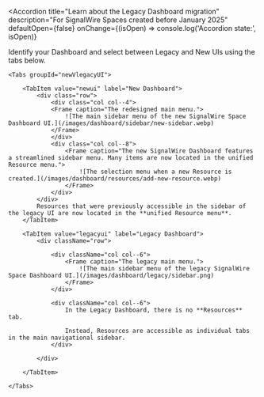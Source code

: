 <Accordion 
  title="Learn about the Legacy Dashboard migration"
  description="For SignalWire Spaces created before January 2025"
  defaultOpen={false}
  onChange={(isOpen) => console.log('Accordion state:', isOpen)}
>

Identify your Dashboard and select between Legacy and New UIs using the tabs below.

    <Tabs groupId="newVlegacyUI">
        
        <TabItem value="newui" label="New Dashboard">
            <div class="row">
                <div class="col col--4">
                <Frame caption="The redesigned main menu.">
                    ![The main sidebar menu of the new SignalWire Space Dashboard UI.](/images/dashboard/sidebar/new-sidebar.webp)
                </Frame>
                </div>
                <div class="col col--8">
                    <Frame caption="The new SignalWire Dashboard features a streamlined sidebar menu. Many items are now located in the unified Resource menu.">
                        ![The selection menu when a new Resource is created.](/images/dashboard/resources/add-new-resource.webp)
                    </Frame>    
                </div>
            </div>
            Resources that were previously accessible in the sidebar of the legacy UI are now located in the **unified Resource menu**.
        </TabItem>
        
        <TabItem value="legacyui" label="Legacy Dashboard">
            <div className="row">
                
                <div className="col col--6">
                    <Frame caption="The legacy main menu.">
                        ![The main sidebar menu of the legacy SignalWire Space Dashboard UI.](/images/dashboard/legacy/sidebar.png)
                    </Frame>
                </div>
                
                <div className="col col--6">
                    In the Legacy Dashboard, there is no **Resources** tab.

                    Instead, Resources are accessible as individual tabs in the main navigational sidebar.
                </div>
                
            </div>
            
        </TabItem>
    
    </Tabs>

</Accordion>